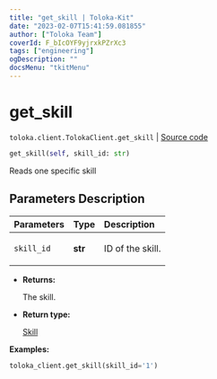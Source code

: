 ```yaml
---
title: "get_skill | Toloka-Kit"
date: "2023-02-07T15:41:59.081855"
author: ["Toloka Team"]
coverId: F_bIcOYF9yjrxkPZrXc3
tags: ["engineering"]
ogDescription: ""
docsMenu: "tkitMenu"
---
```


# get_skill
`toloka.client.TolokaClient.get_skill` | [Source code](https://github.com/Toloka/toloka-kit/blob/v1.1.3/src/client/__init__.py#L2111)

```python
get_skill(self, skill_id: str)
```

Reads one specific skill

## Parameters Description

| Parameters | Type | Description |
| :----------| :----| :-----------|
`skill_id`|**str**|<p>ID of the skill.</p>

* **Returns:**

  The skill.

* **Return type:**

  [Skill](/docs-new/toloka-kit/reference/toloka.client.skill.Skill)

**Examples:**

```python
toloka_client.get_skill(skill_id='1')
```

